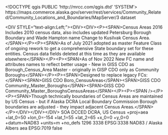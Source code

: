 <!DOCTYPE qgis PUBLIC 'http://mrcc.com/qgis.dtd' 'SYSTEM'>
<qgis version="3.34.9-Prizren">
  <identifier>https://maps.commerce.alaska.gov/server/rest/services/Community_Related/Community_Locations_and_Boundaries/MapServer/3</identifier>
  <parentidentifier></parentidentifier>
  <language></language>
  <type>dataset</type>
  <title>Boroughs and Census Areas</title>
  <abstract>&lt;DIV STYLE="text-align:Left;">&lt;DIV>&lt;DIV>&lt;P>&lt;SPAN>Census Areas 2016 Includes 2010 census data, also includes updated Petersburg Borough Boundary and Wade Hampton name Change to Kusilvak Census Area.&lt;/SPAN>&lt;/P>&lt;P>&lt;SPAN>As of July 2021 adopted as master Feature Class of ongoing rework to get a comprehensive State boundary set for these entities. Census data fields deleted at this time as they are available elsewhere&lt;/SPAN>&lt;/P>&lt;P>&lt;SPAN>As of Nov 2022 New FC name and attributes names to reflect better usage - New in GISS CDO as Borough_Census_Area Master - originally in GISP CDO only as Community Boroughs&lt;/SPAN>&lt;/P>&lt;P>&lt;SPAN>Designed to replace legacy FCs:&lt;/SPAN>&lt;SPAN>GISS CDO Boro_CensusAreas&lt;/SPAN>&lt;SPAN>GISS CDO Community_Master_Boroughs&lt;/SPAN>&lt;SPAN>GISS CDO Community_Master_BoroughsCensusAreas&lt;/SPAN>&lt;/P>&lt;P>&lt;SPAN />&lt;/P>&lt;P>&lt;SPAN>Though technically boundaries of Census Areas are maintained by US Census - but if Alaska DCRA Local Boundary Commission Borough boundaries are adjusted - they impact adjacent Census Areas.&lt;/SPAN>&lt;/P>&lt;/DIV>&lt;/DIV>&lt;/DIV></abstract>
  <links>
    <link format="" mimeType="" size="" url="https://maps.commerce.alaska.gov/server/rest/services/Community_Related/Community_Locations_and_Boundaries/MapServer/3" description="" name="Source" type="WWW:LINK"/>
  </links>
  <dates/>
  <fees></fees>
  <rights>SOA DCCED DCRA, US Census</rights>
  <encoding></encoding>
  <crs>
    <spatialrefsys nativeFormat="Wkt">
      <wkt></wkt>
      <proj4>+proj=aea +lat_0=50 +lon_0=-154 +lat_1=55 +lat_2=65 +x_0=0 +y_0=0 +datum=NAD83 +units=m +no_defs</proj4>
      <srsid>1296</srsid>
      <srid>3338</srid>
      <authid>EPSG:3338</authid>
      <description>NAD83 / Alaska Albers</description>
      <projectionacronym>aea</projectionacronym>
      <ellipsoidacronym>EPSG:7019</ellipsoidacronym>
      <geographicflag>false</geographicflag>
    </spatialrefsys>
  </crs>
  <extent>
    <spatial dimensions="2" maxy="2383909.66009999997913837" crs="EPSG:3338" minx="-2175729.73159999959170818" maxz="nan" miny="404545.10789999924600124" minz="nan" maxx="1493083.62069999985396862"/>
  </extent>
</qgis>
